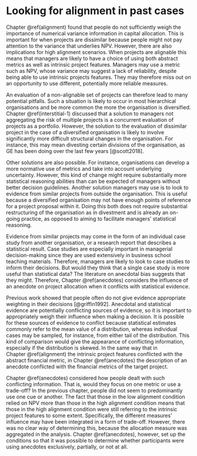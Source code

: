 # Looking for alignment in past cases {#interstitial-2}

Chapter \@ref(alignment) found that people do not sufficiently weigh the
importance of numerical variance information in capital allocation. This is
important for when projects are dissimilar because people might not pay
attention to the variance that underlies NPV. However, there are also
implications for high alignment scenarios. When projects are alignable this
means that managers are likely to have a choice of using both abstract metrics
as well as intrinsic project features. Managers may use a metric such as NPV,
whose variance may suggest a lack of reliability, despite being able to use
intrinsic projects features. They may therefore miss out on an opportunity to
use different, potentially more reliable measures.

An evaluation of a non-alignable set of projects can therefore lead to many
potential pitfalls. Such a situation is likely to occur in most hierarchical
organisations and be more common the more the organisation is diversified.
Chapter \@ref(interstitial-1) discussed that a solution to managers not
aggregating the risk of multiple projects is a concurrent evaluation of projects
as a portfolio. However, the solution to the evaluation of dissimilar project in
the case of a diversified organisation is likely to involve significantly more
difficult structural changes in the organisation. For instance, this may mean
divesting certain divisions of the organisation, as GE has been doing over the
last few years [@scott2018].

Other solutions are also possible. For instance, organisations can develop a
more normative use of metrics and take into account underlying uncertainty.
However, this kind of change might require substantially more statistical
reasoning abilities than can be expected of managers without better decision
guidelines. Another solution managers may use is to look to evidence from
similar projects from outside the organisation. This is useful because a
diversified organisation may not have enough points of reference for a project
proposal within it. Doing this both does not require substantial restructuring
of the organisation as in divestment and is already an on-going practice, as
opposed to aiming to facilitate managers' statistical reasoning.

Evidence from similar projects may come in the form of an individual case study
from another organisation, or a research report that describes a statistical
result. Case studies are especially important in managerial decision-making
since they are used extensively in business school teaching materials.
Therefore, managers are likely to look to case studies to inform their
decisions. But would they think that a single case study is more useful than
statistical data? The literature on anecdotal bias suggests that they might.
Therefore, Chapter \@ref(anecdotes) considers the influence of an anecdote on
project allocation when it conflicts with statistical evidence.

Previous work showed that people often do not give evidence appropriate
weighting in their decisions [@griffin1992]. Anecdotal and statistical evidence
are potentially conflicting sources of evidence, so it is important to
appropriately weigh their influence when making a decision. It is possible for
these sources of evidence to conflict because statistical estimates commonly
refer to the mean value of a distribution, whereas individual cases may be
sampled, for instance, from either tail of the distribution. This kind of
comparison would give the appearance of conflicting information, especially if
the distribution is skewed. In the same way that in Chapter \@ref(alignment) the
intrinsic project features conflicted with the abstract financial metric, in
Chapter \@ref(anecdotes) the description of an anecdote conflicted with the
financial metrics of the target project.

Chapter \@ref(anecdotes) considered how people dealt with such conflicting
information. That is, would they focus on one metric or use a trade-off? In the
previous chapter, people did not seem to predominantly use one cue or another.
The fact that those in the low alignment condition relied on NPV more than those
in the high alignment condition means that those in the high alignment condition
were still referring to the intrinsic project features to some extent.
Specifically, the different measures' influence may have been integrated in a
form of trade-off. However, there was no clear way of determining this, because
the allocation measure was aggregated in the analysis. Chapter \@ref(anecdotes),
however, set up the conditions so that it was possible to determine whether
participants were using anecdotes exclusively, partially, or not at all.
